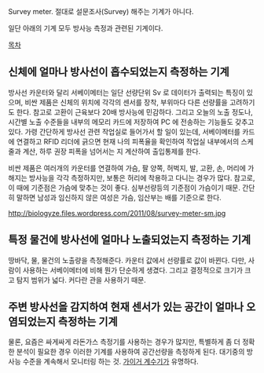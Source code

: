 Survey meter.
절대로 설문조사(Survey) 해주는 기계가 아니다.

일단 아래의 기계 모두 방사능 측정과 관련된 기계이다.

[[목차]]

== 신체에 얼마나 방사선이 흡수되었는지 측정하는 기계 ==
방사선 카운터와 달리 서베이메터는 일단 선량단위 Sv 로 데이터가 출력되는 특징이 있으며, 비싼 제품은 신체의 위치에 각각의 센서를 장착, 부위마다 다른 선량률을 고려하기도 한다. 참고로 고환이 근육보다 20배 방사능에 민감하다. 그리고 오늘의 노출 정도나, 시간별 노출 수준들을 내부의 메모리 카드에 저장하여 PC 에 전송하는 기능들도 갖추고 있다. 가령 간단하게 방사선 관련 작업실로 들어가서 할 일이 있는데, 서베이메터를 카드에 연결하고 RFID 리더에 긁으면 현재 나의 피폭율을 확인하여 작업실 내부에서의 스케줄과 계산, 하루 권장 피폭을 넘어서는 지 계산하여 출입통제를 한다. 

비싼 제품은 여러개의 카운터를 연결하여 가슴, 팔 양쪽, 허벅지, 발, 고환, 손, 머리에 가해지는 방사능을 각각 측정하지만, 보통은 허리에 착용하고 다니는 경우가 많다. 참고로, 이 때에 기준점은 가슴에 맞추는 것이 좋다. 심부선량등의 기준점이 가슴이기 때문. 간단히 말하면 남성과 임신하지 않은 여성은 가슴, 임산부는 배를 기준으로 한다.

http://biologyze.files.wordpress.com/2011/08/survey-meter-sm.jpg

== 특정 물건에 방사선에 얼마나 노출되었는지 측정하는 기계 ==
땅바닥, 물, 물건의 노출량을 측정해준다. 카운터 값에서 선량률로 값이 바뀐다. 다만, 사람이 사용하는 서베이메터에 비해 뭔가 단순하게 생겼다. 그리고 결정적으로 크기가 크고 탐지 범위가 넓다. 커다란 관을 사용하기 때문. 

== 주변 방사선을 감지하여 현재 센서가 있는 공간이 얼마나 오염되었는지 측정하는 기계 ==

물론, 요즘은 싸게싸게 라돈가스 측정기를 사용하는 경우가 많지만, 특별하게 좀 더 정확한 분석이 필요한 경우 이러한 기계를 사용하여 공간선량을 측정하게 된다. 대기중의 방사능 수준을 계속해서 모니터링 하는 것. [[가이거 계수기]]가 유명하다.
